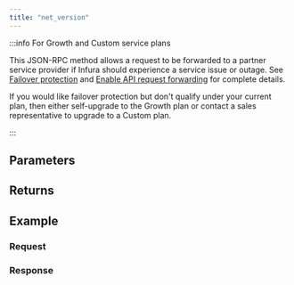 ```yaml
---
title: "net_version"
---
```




<Description />

:::info For Growth and Custom service plans

This JSON-RPC method allows a request to be forwarded to a partner service provider if Infura should
experience a service issue or outage. See [Failover protection](../concepts/failover-protection.md)
and [Enable API request forwarding](../how-to/failover-protection-imp-polygon.md)
for complete details.

If you would like failover protection but don't qualify under your current plan, then either
self-upgrade to the Growth plan or contact a sales representative to upgrade to a Custom plan.

:::

## Parameters


<Params />

## Returns


<Returns />

## Example


<Example />

### Request


<Request />

### Response


<Response />
